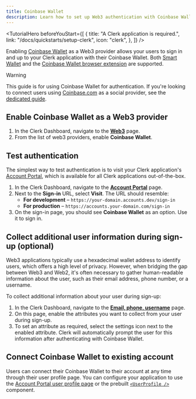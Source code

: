```yaml
---
title: Coinbase Wallet
description: Learn how to set up Web3 authentication with Coinbase Wallet.
---
```


<TutorialHero
  beforeYouStart={[
    {
      title: "A Clerk application is required.",
      link: "/docs/quickstarts/setup-clerk",
      icon: "clerk",
    },
  ]}
/>

Enabling [Coinbase Wallet](https://www.coinbase.com/wallet) as a Web3 provider allows your users to sign in and up to your Clerk application with their Coinbase Wallet. Both [Smart Wallet](https://www.coinbase.com/wallet/smart-wallet) and the [Coinbase Wallet browser extension](https://www.coinbase.com/wallet/downloads) are supported.

> [!WARNING]
> This guide is for using Coinbase Wallet for authentication. If you're looking to connect users using [Coinbase.com](https://www.coinbase.com/) as a social provider, see the [dedicated guide](/docs/authentication/social-connections/coinbase).

## Enable Coinbase Wallet as a Web3 provider

1. In the Clerk Dashboard, navigate to the [**Web3**](https://dashboard.clerk.com/last-active?path=user-authentication/web3) page.
1. From the list of web3 providers, enable **Coinbase Wallet**.

## Test authentication

The simplest way to test authentication is to visit your Clerk application's [Account Portal](/docs/account-portal/overview), which is available for all Clerk applications out-of-the-box.

1. In the Clerk Dashboard, navigate to the [**Account Portal**](https://dashboard.clerk.com/last-active?path=account-portal) page.
1. Next to the **Sign-in** URL, select **Visit**. The URL should resemble:
   - **For development** – `https://your-domain.accounts.dev/sign-in`
   - **For production** – `https://accounts.your-domain.com/sign-in`
1. On the sign-in page, you should see **Coinbase Wallet** as an option. Use it to sign in.

## Collect additional user information during sign-up (optional)

Web3 applications typically use a hexadecimal wallet address to identify users, which offers a high level of privacy. However, when bridging the gap between Web3 and Web2, it's often necessary to gather human-readable information about the user, such as their email address, phone number, or a username.

To collect additional information about your user during sign-up:

1. In the Clerk Dashboard, navigate to the [**Email, phone, username**](https://dashboard.clerk.com/last-active?path=user-authentication/email-phone-username) page.
1. On this page, enable the attributes you want to collect from your user during sign-up.
1. To set an attribute as required, select the settings icon next to the enabled attribute. Clerk will automatically prompt the user for this information after authenticating with Coinbase Wallet.

## Connect Coinbase Wallet to existing account

Users can connect their Coinbase Wallet to their account at any time through their user profile page. You can configure your application to use the [Account Portal user profile page](/docs/account-portal/overview#user-profile) or the prebuilt [`<UserProfile />`](/docs/components/user/user-profile) component.
